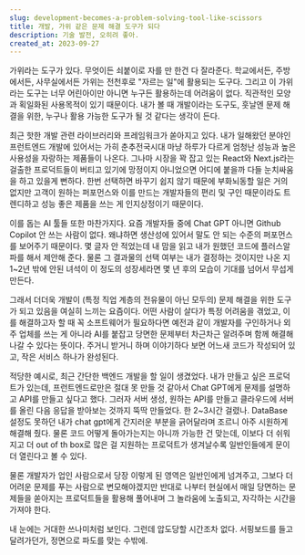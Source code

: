 ```yaml
---
slug: development-becomes-a-problem-solving-tool-like-scissors
title: 개발, 가위 같은 문제 해결 도구가 되다
description: 기술 발전, 오히려 좋아.
created_at: 2023-09-27
---
```


가위라는 도구가 있다. 무엇이든 쇠붙이로 자를 만 한건 다 잘라준다. 학교에서든, 주방에서든, 사무실에서든 가위는 전천후로 "자르는 일"에
활용되는 도구다. 그리고 이 가위라는 도구는 너무 어린아이만 아니면 누구든 활용하는데 어려움이 없다. 직관적인 모양과 획일화된 사용목적이
있기 때문이다. 내가 볼 때 개발이라는 도구도, 훗날엔 문제 해결을 위한, 누구나 활용 가능한 도구가 될 것 같다는 생각이 든다.

최근 핫한 개발 관련 라이브러리와 프레임워크가 쏟아지고 있다. 내가 일해왔던 분야인 프런트엔드 개발에 있어서는 가히 춘추전국시대 마냥 하루가
다르게 엄청난 성능과 높은 사용성을 자랑하는 제품들이 나온다. 그나마 시장을 꽉 잡고 있는 React와 Next.js라는 걸출한 프로덕트들이
버티고 있기에 망정이지 아니었으면 어디에 붙을까 다들 눈치싸움을 하고 있을게 뻔하다. 한번 선택하면 바꾸기 쉽지 않기 때문에 부화뇌동할 일은
거의 없지만 고객이 원하는 퍼포먼스와 이를 만드는 개발자들의 편리 및 구인 때문이라도 트렌디하고 성능 좋은 제품을 쓰는 게 인지상정이기
때문이다.

이를 돕는 AI 툴들 또한 마찬가지다. 요즘 개발자들 중에 Chat GPT 아니면 Github Copilot 안 쓰는 사람이 없다. 왜냐하면
생산성에 있어서 말도 안 되는 수준의 퍼포먼스를 보어주기 때문이다. 몇 글자 안 적었는데 내 맘을 읽고 내가 원했던 코드에 플러스알파를 해서
제안해 준다. 물론 그 결과물의 선택 여부는 내가 결정하는 것이지만 나온 지 1~2년 밖에 안된 녀석이 이 정도의 성장세라면 몇 년 후의
모습이 기대를 넘어서 무섭게 만든다.

그래서 더더욱 개발이 (특정 직업 계층의 전유물이 아닌 모두의) 문제 해결을 위한 도구가 되고 있음을 여실히 느끼는 요즘이다. 어떤 사람이
살다가 특정 어려움을 겪었고, 이를 해결하고자 할 때 꼭 소프트웨어가 필요하다면 예전과 같이 개발자를 구인하거나 외주 업체를 쓰는 게 아니라
AI를 붙잡고 당면한 문제부터 차근차근 알려주며 함께 해결해 나갈 수 있다는 뜻이다. 주거니 받거니 하며 이야기하다 보면 어느새 코드가
작성되어 있고, 작은 서비스 하나가 완성된다.

적당한 예시로, 최근 간단한 백엔드 개발을 할 일이 생겼었다. 내가 만들고 싶은 프로덕트가 있는데, 프런트엔드로만은 절대 못 만들 것 같아서
Chat GPT에게 문제를 설명하고 API를 만들고 싶다고 했다. 그러자 서버 생성, 원하는 API를 만들고 클라우드에 서버를 올린 다음
응답을 받아보는 것까지 뚝딱 만들었다. 한 2~3시간 걸렸나. DataBase 설정도 못하던 내가 chat gpt에게 간지러운 부분을
긁어달라며 조르니 아주 시원하게 해결해 줬다. 물론 코드 어떻게 돌아가는지는 아니까 가능한 건 맞는데, 이보다 더 쉬워지고 더 out of
th box로 많은 걸 지원하는 프로덕트가 생겨날수록 일반인들에게 문이 더 열린다고 볼 수 있다.

물론 개발자가 업인 사람으로서 당장 이렇게 된 영역은 일반인에게 넘겨주고, 그보다 더 어려운 문제를 푸는 사람으로 변모해야겠지만 반대로
나부터 현실에서 매일 당면하는 문제들을 쏟아지는 프로덕트들을 활용해 풀어내며 그 놀라움에 노출되고, 자각하는 시간을 가져야 한다.

내 눈에는 거대한 쓰나미처럼 보인다. 그런데 압도당할 시간조차 없다. 서핑보드를 들고 달려가던가, 정면으로 파도를 맞는 수밖에.
